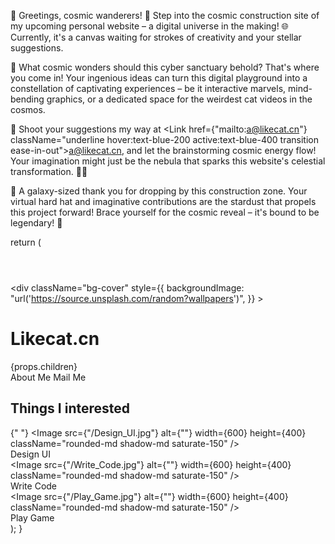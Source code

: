 
🚀 Greetings, cosmic wanderers! 🌌 Step into the cosmic construction site of my upcoming personal website – a digital universe in the making! 🌐 Currently, it's a canvas waiting for strokes of creativity and your stellar suggestions.

🌟 What cosmic wonders should this cyber sanctuary behold? That's where you come in! Your ingenious ideas can turn this digital playground into a constellation of captivating experiences – be it interactive marvels, mind-bending graphics, or a dedicated space for the weirdest cat videos in the cosmos.

📧 Shoot your suggestions my way at <Link href={"mailto:a@likecat.cn"} className="underline hover:text-blue-200 active:text-blue-400 transition ease-in-out">a@likecat.cn</Link>, and let the brainstorming cosmic energy flow! Your imagination might just be the nebula that sparks this website's celestial transformation. 🎨💡

🙏 A galaxy-sized thank you for dropping by this construction zone. Your virtual hard hat and imaginative contributions are the stardust that propels this project forward! Brace yourself for the cosmic reveal – it's bound to be legendary! 🚧

  return (
    <div>
      <header className="sticky top-0 z-10">
        <NavBar />
      </header>
      <main>
        <div
          className="bg-cover"
          style={{
            backgroundImage:
              "url('https://source.unsplash.com/random?wallpapers')",
          }}
        >
          <div className="bg-slate-900/50 backdrop-brightness-50">
            <div className="container mx-auto px-4 py-12 md:pb-16 xl:pb-20 font-sans xl:text-2xl md:text-xl xl:leading-loose md:leading-relaxed space-y-4">
              <h1 className="font-serif xl:text-6xl lg:text-5xl md:text-4xl text-2xl font-bold tracking-widest mb-8">
                Likecat.cn
              </h1>
              {props.children}
              <div className="flex space-x-4 pt-8">
                <Link
                  href="about"
                  className="border rounded-md space-x-1 font-sans font-semibold p-4 hover:bg-white/10 active:bg-white/20 hover:scale-105 active:scale-110 transition ease-in-out"
                >
                  <FontAwesomeIcon icon={faAddressCard}></FontAwesomeIcon>
                  <span>About Me</span>
                </Link>
                <Link
                  href="mailto:a@likecat.cn"
                  className="border rounded-md space-x-1 font-sans font-semibold p-4 hover:bg-white/10 active:bg-white/20 hover:scale-105 active:scale-110 transition ease-in-out"
                >
                  <FontAwesomeIcon icon={faEnvelope}></FontAwesomeIcon>
                  <span>Mail Me</span>
                </Link>
              </div>
            </div>
          </div>
        </div>
        <div className="container mx-auto px-4 my-8 md:text-xl xl:text-3xl">
          <h2 className="font-bold mb-4">Things I interested</h2>
          <div className="flex space-x-4 font-mono border-y border-y-white/20 py-4">
            <div className="space-y-4">
              {" "}
              <Image
                src={"/Design_UI.jpg"}
                alt={""}
                width={600}
                height={400}
                className="rounded-md shadow-md saturate-150"
              />
              <div>Design UI</div>
            </div>
            <div className="space-y-4">
              <Image
                src={"/Write_Code.jpg"}
                alt={""}
                width={600}
                height={400}
                className="rounded-md shadow-md saturate-150"
              />
              <div>Write Code</div>
            </div>
            <div className="space-y-4">
              <Image
                src={"/Play_Game.jpg"}
                alt={""}
                width={600}
                height={400}
                className="rounded-md shadow-md saturate-150"
              />
              <div>Play Game</div>
            </div>
          </div>
        </div>
      </main>
      <footer>
        <FootBar />
      </footer>
    </div>
  );
}
